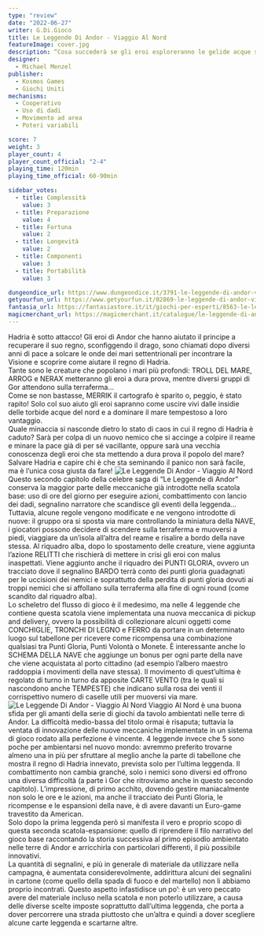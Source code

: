 ```yaml
---
type: "review"
date: "2022-06-27"
writer: G.Di.Gioco
title: Le Leggende Di Andor - Viaggio Al Nord
featureImage: cover.jpg
description: “Cosa succederà se gli eroi esploreranno le gelide acque settentrionali?”
designer:
  - Michael Menzel
publisher:
  - Kosmos Games
  - Giochi Uniti
mechanisms:
  - Cooperativo
  - Uso di dadi
  - Movimento ad area
  - Poteri variabili

score: 7
weight: 3
player_count: 4
player_count_official: "2-4"
playing_time: 120min
playing_time_official: 60-90min

sidebar_votes:
  - title: Complessità
    value: 3
  - title: Preparazione
    value: 4
  - title: Fortuna
    value: 2
  - title: Longevità
    value: 2
  - title: Componenti
    value: 3
  - title: Portabilità
    value: 3

dungeondice_url: https://www.dungeondice.it/3791-le-leggende-di-andor-viaggio-al-nord.html
getyourfun_url: https://www.getyourfun.it/02869-le-leggende-di-andor-viaggio-al-nord-giochi-avventura.html
fantasia_url: https://fantasiastore.it/it/giochi-per-esperti/8563-le-leggende-di-andor-viaggio-al-nord-espansione.html
magicmerchant_url: https://magicmerchant.it/catalogue/le-leggende-di-andor-viaggio-al-nord-30703/
---
```


<Setting>
  Hadria è sotto attacco! Gli eroi di Andor che hanno aiutato il principe a
  recuperare il suo regno, sconfiggendo il drago, sono chiamati dopo diversi
  anni di pace a solcare le onde dei mari settentrionali per incontrare la
  Visione e scoprire come aiutare il regno di Hadria.
  <br />
  Tante sono le creature che popolano i mari più profondi: TROLL DEL MARE, ARROG
  e NERAX metteranno gli eroi a dura prova, mentre diversi gruppi di Gor
  attendono sulla terraferma...
  <br />
  Come se non bastasse, MERRIK il cartografo è sparito o, peggio, è stato
  rapito! Solo col suo aiuto gli eroi sapranno come uscire vivi dalle insidie
  delle torbide acque del nord e a dominare il mare tempestoso a loro vantaggio.
  <br />
  Quale minaccia si nasconde dietro lo stato di caos in cui il regno di Hadria è
  caduto? Sarà per colpa di un nuovo nemico che si accinge a colpire il reame e
  minare la pace già di per sé vacillante, oppure sarà una vecchia conoscenza
  degli eroi che sta mettendo a dura prova il popolo del mare?
  <br />
  Salvare Hadria e capire chi è che sta seminando il panico non sarà facile, ma
  è l’unica cosa giusta da fare!
</Setting>

<img src="./game1.jpg" alt="Le Leggende Di Andor - Viaggio Al Nord" />

<Rules>
  Questo secondo capitolo della celebre saga di “Le Leggende di Andor” conserva
  la maggior parte delle meccaniche già introdotte nella scatola base: uso di
  ore del giorno per eseguire azioni, combattimento con lancio dei dadi,
  segnalino narratore che scandisce gli eventi della leggenda… Tuttavia, alcune
  regole vengono modificate e ne vengono introdotte di nuove: il gruppo ora si
  sposta via mare controllando la miniatura della NAVE, i giocatori possono
  decidere di scendere sulla terraferma e muoversi a piedi, viaggiare da
  un’isola all’altra del reame e risalire a bordo della nave stessa. Al riquadro
  alba, dopo lo spostamento delle creature, viene aggiunta l’azione RELITTI che
  rischierà di mettere in crisi gli eroi con malus inaspettati. Viene aggiunto
  anche il riquadro dei PUNTI GLORIA, ovvero un tracciato dove il segnalino
  BARDO terrà conto dei punti gloria guadagnati per le uccisioni dei nemici e
  soprattutto della perdita di punti gloria dovuti ai troppi nemici che si
  affollano sulla terraferma alla fine di ogni round (come scandito dal riquadro
  alba).
  <br />
  Lo scheletro del flusso di gioco è il medesimo, ma nelle 4 leggende che
  contiene questa scatola viene implementata una nuova meccanica di pickup and
  delivery, ovvero la possibilità di collezionare alcuni oggetti come
  CONCHIGLIE, TRONCHI DI LEGNO e FERRO da portare in un determinato luogo sul
  tabellone per ricevere come ricompensa una combinazione qualsiasi tra Punti
  Gloria, Punti Volontà o Monete. È interessante anche lo SCHEMA DELLA NAVE che
  aggiunge un bonus per ogni parte della nave che viene acquistata al porto
  cittadino (ad esempio l’albero maestro raddoppia i movimenti della nave
  stessa). Il movimento di quest’ultima è regolato di turno in turno da apposite
  CARTE VENTO (tra le quali si nascondono anche TEMPESTE) che indicano sulla
  rosa dei venti il corrispettivo numero di caselle utili per muoversi via mare.
</Rules>

<img src="./game2.jpg" alt="Le Leggende Di Andor - Viaggio Al Nord" />

<Feedback>
  Viaggio Al Nord è una buona sfida per gli amanti della serie di giochi da
  tavolo ambientati nelle terre di Andor. La difficoltà medio-bassa del titolo
  ormai è risaputa; tuttavia la ventata di innovazione delle nuove meccaniche
  implementate in un sistema di gioco rodato alla perfezione è vincente. 4
  leggende invece che 5 sono poche per ambientarsi nel nuovo mondo: avremmo
  preferito trovarne almeno una in più per sfruttare al meglio anche la parte di
  tabellone che mostra il regno di Hadria innevato, prevista solo per l’ultima
  leggenda. Il combattimento non cambia granché, solo i nemici sono diversi ed
  offrono una diversa difficoltà (a parte i Gor che ritroviamo anche in questo
  secondo capitolo). L’impressione, di primo acchito, dovendo gestire
  maniacalmente non solo le ore e le azioni, ma anche il tracciato dei Punti
  Gloria, le ricompense e le espansioni della nave, è di avere davanti un
  Euro-game travestito da American.
  <br />
  Solo dopo la prima leggenda però si manifesta il vero e proprio scopo di
  questa seconda scatola-espansione: quello di riprendere il filo narrativo del
  gioco base raccontando la storia successiva al primo episodio ambientato nelle
  terre di Andor e arricchirla con particolari differenti, il più possibile
  innovativi.
  <br />
  La quantità di segnalini, e più in generale di materiale da utilizzare nella
  campagna, è aumentata considerevolmente, addirittura alcuni dei segnalini in
  cartone (come quello della spada di fuoco e del martello) non li abbiamo
  proprio incontrati. Questo aspetto infastidisce un po’: è un vero peccato
  avere del materiale incluso nella scatola e non poterlo utilizzare, a causa
  delle diverse scelte imposte soprattutto dall’ultima leggenda, che porta a
  dover percorrere una strada piuttosto che un’altra e quindi a dover scegliere
  alcune carte leggenda e scartarne altre.
</Feedback>

<Instagram id="CfTqejtjAtr" />
